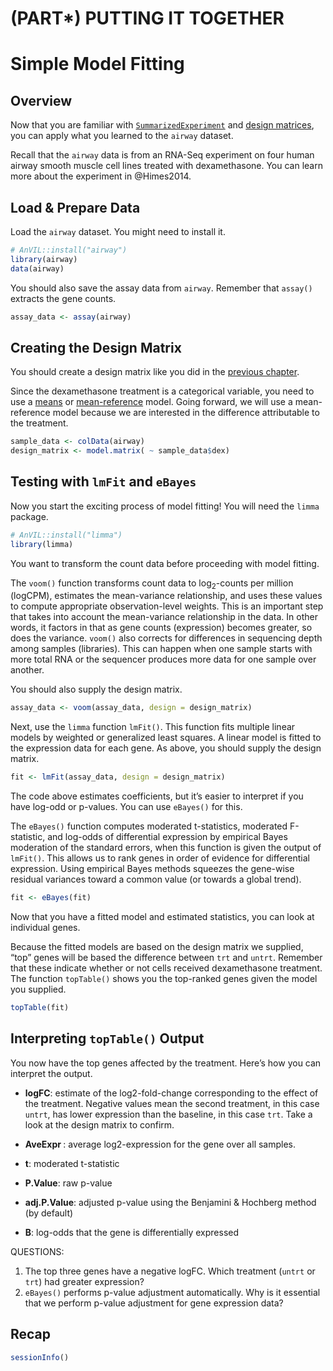 # (PART\*) PUTTING IT TOGETHER {-}

# Simple Model Fitting

## Overview

Now that you are familiar with [`SummarizedExperiment`](summarizedexperiment.html#summarizedexperiment) and [design matrices](design-matrices.html#design-matrices), you can apply what you learned to the `airway` dataset. 

Recall that the `airway` data is from an RNA-Seq experiment on four human airway smooth muscle cell lines treated with dexamethasone. You can learn more about the experiment in @Himes2014. 

## Load & Prepare Data

Load the `airway` dataset. You might need to install it.

```r
# AnVIL::install("airway")
library(airway)
data(airway)
```

You should also save the assay data from `airway`. Remember that `assay()` extracts the gene counts.

```r
assay_data <- assay(airway)
```

## Creating the Design Matrix

You should create a design matrix like you did in the [previous chapter](design-matrices.html#inpractice). 

Since the dexamethasone treatment is a categorical variable, you need to use a [means](#means) or [mean-reference](#meanref) model. Going forward, we will use a mean-reference model because we are interested in the difference attributable to the treatment.

```r
sample_data <- colData(airway)
design_matrix <- model.matrix( ~ sample_data$dex)
```

## Testing with `lmFit` and `eBayes`

Now you start the exciting process of model fitting! You will need the `limma` package.

```r
# AnVIL::install("limma")
library(limma)
```

You want to transform the count data before proceeding with model fitting. 

The `voom()` function transforms count data to $\log_{2}$-counts per million (logCPM), estimates the mean-variance relationship, and uses these values to compute appropriate observation-level weights. This is an important step that takes into account the mean-variance relationship in the data. In other words, it factors in that as gene counts (expression) becomes greater, so does the variance. `voom()` also corrects for differences in sequencing depth among samples (libraries). This can happen when one sample starts with more total RNA or the sequencer produces more data for one sample over another.

You should also supply the design matrix.

```r
assay_data <- voom(assay_data, design = design_matrix)
```

Next, use the `limma` function `lmFit()`. This function fits multiple linear models by weighted or generalized least squares. A linear model is fitted to the expression data for each gene. As above, you should supply the design matrix.

```r
fit <- lmFit(assay_data, design = design_matrix)
```

The code above estimates coefficients, but it's easier to interpret if you have log-odd or p-values. You can use `eBayes()` for this. 

The `eBayes()` function computes moderated t-statistics, moderated F-statistic, and log-odds of differential expression by empirical Bayes moderation of the standard errors, when this function is given the output of `lmFit()`. This allows us to rank genes in order of evidence for differential expression. Using empirical Bayes methods squeezes the gene-wise residual variances toward a common value (or towards a global trend).

```r
fit <- eBayes(fit)
```

Now that you have a fitted model and estimated statistics, you can look at individual genes. 

Because the fitted models are based on the design matrix we supplied, "top" genes will be based the difference between `trt` and `untrt`. Remember that these indicate whether or not cells received dexamethasone treatment. The function `topTable()` shows you the top-ranked genes given the model you supplied.

```r
topTable(fit)
```

## Interpreting `topTable()` Output

You now have the top genes affected by the treatment. Here's how you can interpret the output.

- **logFC**: estimate of the log2-fold-change corresponding to the effect of the treatment. Negative values mean the second treatment, in this case `untrt`, has lower expression than the baseline, in this case `trt`. Take a look at the design matrix to confirm.

- **AveExpr	**: average log2-expression for the gene over all samples.

- **t**: moderated t-statistic

- **P.Value**: raw p-value

- **adj.P.Value**: adjusted p-value using the Benjamini & Hochberg method (by default)

- **B**: log-odds that the gene is differentially expressed

::: {.fyi}
QUESTIONS:

1. The top three genes have a negative logFC. Which treatment (`untrt` or `trt`) had greater expression?
2. `eBayes()` performs p-value adjustment automatically. Why is it essential that we perform p-value adjustment for gene expression data?
:::

## Recap

```r
sessionInfo()
```
